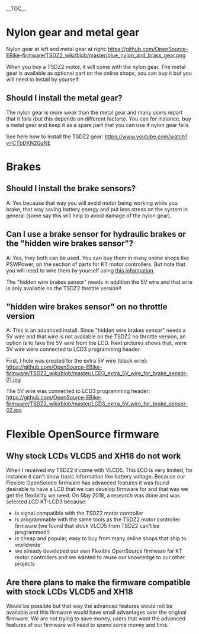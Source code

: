 __TOC__

= Nylon gear and metal gear =
Nylon gear at left and metal gear at right:
[[https://github.com/OpenSource-EBike-firmware/TSDZ2_wiki/blob/master/blue_nylon_and_brass_gear.png]]

When you buy a TSDZ2 motor, it will come with the nylon gear. The metal gear is available as optional part on the online shops, you can buy it but you will need to install by yourself.

== Should I install the metal gear? ==
The nylon gear is more weak than the metal gear and many users report that it fails (but this depends on different factors). You can for instance, buy a metal gear and keep it as a spare part that you can use if nylon gear fails.

See here how to install the TSDZ2 gear: https://www.youtube.com/watch?v=CTbDKN2GzNE 

= Brakes =

== Should I install the brake sensors? ==
A: Yes because that way you will avoid motor being working while you brake, that way saving battery energy and put less stress on the system in general (some say this will help to avoid damage of the nylon gear).

== Can I use a brake sensor for hydraulic brakes or the "hidden wire brakes sensor"? ==
A: Yes, they both can be used. You can buy them in many online shops like PSWPower, on the section of parts for KT motor controllers. But note that you will need to wire them by yourself using [https://opensourceebikefirmware.bitbucket.io/kunteng_lcd3/LCD3_on_TSDZ2--Wire_KT-LCD_to_TSDZ2.html this information].

The "hidden wire brakes sensor" needs in addition the 5V wire and that wire is only available on the TSDZ2 throttle version!!

== "hidden wire brakes sensor" on no throttle version ==
A: This is an advanced install. Since "hidden wire brakes sensor" needs a 5V wire and that wire is not available on the TSDZ2 no throttle version, an option is to take the 5V wire from the LCD. Next pictures shows that, were 5V wire were connected to LCD3 programming header.

First, I hole was created for the extra 5V wire (black wire):
[[https://github.com/OpenSource-EBike-firmware/TSDZ2_wiki/blob/master/LCD3_extra_5V_wire_for_brake_sensor-01.jpg]]

The 5V wire was connected to LCD3 programming header:
[[https://github.com/OpenSource-EBike-firmware/TSDZ2_wiki/blob/master/LCD3_extra_5V_wire_for_brake_sensor-02.jpg]]

= Flexible OpenSource firmware =

== Why stock LCDs VLCD5 and XH18 do not work ==

When I received my TSDZ2 it come with VLCD5. This LCD is very limited, for instance it can't show basic information like battery voltage.
Because our Flexible OpenSource firmware has advanced features it was found desirable to have a LCD that we can develop firmware for and that way we get the flexibility we need. On May 2018, a research was done and was selected LCD KT-LCD3 because:
* is signal compatible with the TSDZ2 motor controller
* is programmable with the same tools as the TSDZ2 motor controller firmware (we found that stock VLCD5 from TSDZ2 can't be programmed!)
* is cheap and popular, easy to buy from many online shops that ship to worldwide
* we already developed our own Flexible OpenSource firmware for KT motor controllers and we wanted to reuse our knowledge to our other projects

== Are there plans to make the firmware compatible with stock LCDs VLCD5 and XH18 ==

Would be possible but that way the advanced features would not be available and this firmware would have small advantages over the original firmware. We are not trying to save money, users that want the advanced features of our firmware will need to spend some money and time.